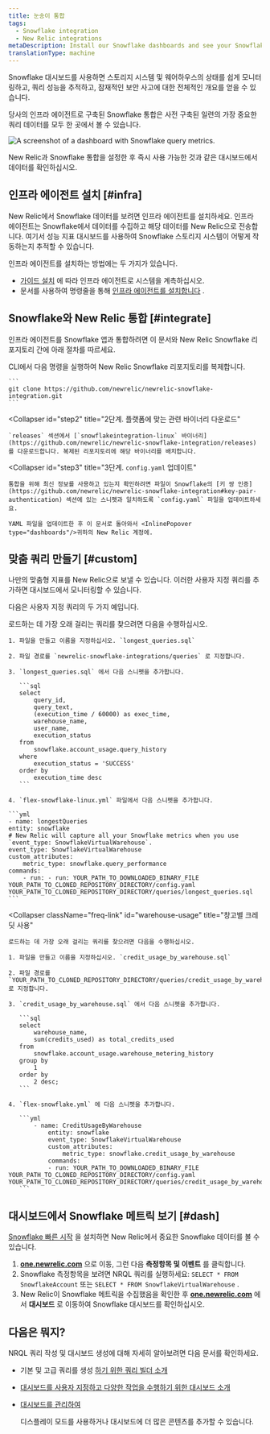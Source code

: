 ```yaml
---
title: 눈송이 통합
tags:
  - Snowflake integration
  - New Relic integrations
metaDescription: Install our Snowflake dashboards and see your Snowflake data in New Relic.
translationType: machine
---
```



Snowflake 대시보드를 사용하면 스토리지 시스템 및 웨어하우스의 상태를 쉽게 모니터링하고, 쿼리 성능을 추적하고, 잠재적인 보안 사고에 대한 전체적인 개요를 얻을 수 있습니다.

당사의 인프라 에이전트로 구축된 Snowflake 통합은 사전 구축된 일련의 <InlinePopover type="dashboards"/>가장 중요한 쿼리 데이터를 모두 한 곳에서 볼 수 있습니다.

<img
  src={infrastructureSnowflakeDashboard}
  title="Snowflake dashboard"
  alt="A screenshot of a dashboard with Snowflake query metrics."
/>

<figcaption>
  New Relic과 Snowflake 통합을 설정한 후 즉시 사용 가능한 것과 같은 대시보드에서 데이터를 확인하십시오.
</figcaption>

## 인프라 에이전트 설치 [#infra]

New Relic에서 Snowflake 데이터를 보려면 인프라 에이전트를 설치하세요. 인프라 에이전트는 Snowflake에서 데이터를 수집하고 해당 데이터를 New Relic으로 전송합니다. 여기서 성능 지표 대시보드를 사용하여 Snowflake 스토리지 시스템이 어떻게 작동하는지 추적할 수 있습니다.

인프라 에이전트를 설치하는 방법에는 두 가지가 있습니다.

* [가이드 설치](https://one.newrelic.com/marketplace?state=8f14e646-461e-b010-4675-3a0658bb3d20) 에 따라 인프라 에이전트로 시스템을 계측하십시오.
* 문서를 사용하여 명령줄을 통해 [인프라 에이전트를 설치합니다](/docs/infrastructure/install-infrastructure-agent/linux-installation/install-infrastructure-monitoring-agent-linux) .

## Snowflake와 New Relic 통합 [#integrate]

인프라 에이전트를 Snowflake 앱과 통합하려면 이 문서와 New Relic Snowflake 리포지토리 간에 아래 절차를 따르세요.

<CollapserGroup>
  <Collapser
    id="step1"
    title="1단계. Snowflake 리포지토리 복제"
  >
    CLI에서 다음 명령을 실행하여 New Relic Snowflake 리포지토리를 복제합니다.

    ```
    git clone https://github.com/newrelic/newrelic-snowflake-integration.git
    ```
  </Collapser>

  <Collapser
    id="step2"
    title="2단계. 플랫폼에 맞는 관련 바이너리 다운로드"
  >
    `releases` 섹션에서 [`snowflakeintegration-linux` 바이너리](https://github.com/newrelic/newrelic-snowflake-integration/releases) 를 다운로드합니다. 복제된 리포지토리에 해당 바이너리를 배치합니다.  

  </Collapser>

  <Collapser
    id="step3"
    title="3단계. `config.yaml` 업데이트"
  >
    통합을 위해 최신 정보를 사용하고 있는지 확인하려면 파일이 Snowflake의 [키 쌍 인증](https://github.com/newrelic/newrelic-snowflake-integration#key-pair-authentication) 섹션에 있는 스니펫과 일치하도록 `config.yaml` 파일을 업데이트하세요.

    YAML 파일을 업데이트한 후 이 문서로 돌아와서 <InlinePopover type="dashboards"/>귀하의 New Relic 계정에.
  </Collapser>
</CollapserGroup>

## 맞춤 쿼리 만들기 [#custom]

나만의 맞춤형 지표를 New Relic으로 보낼 수 있습니다. 이러한 사용자 지정 쿼리를 추가하면 대시보드에서 모니터링할 수 있습니다.

다음은 사용자 지정 쿼리의 두 가지 예입니다.

<CollapserGroup>
  <Collapser
    className="freq-link"
    id="longest"
    title="가장 긴 쿼리"
  >
    로드하는 데 가장 오래 걸리는 쿼리를 찾으려면 다음을 수행하십시오.

    1. 파일을 만들고 이름을 지정하십시오. `longest_queries.sql`

    2. 파일 경로를 `newrelic-snowflake-integrations/queries` 로 지정합니다.

    3. `longest_queries.sql` 에서 다음 스니펫을 추가합니다.

       ```sql
       select 
           query_id, 
           query_text,
           (execution_time / 60000) as exec_time,
           warehouse_name,
           user_name,
           execution_status
       from 
           snowflake.account_usage.query_history 
       where 
           execution_status = 'SUCCESS' 
       order by 
           execution_time desc
       ```

    4. `flex-snowflake-linux.yml` 파일에서 다음 스니펫을 추가합니다.

    ```yml
    - name: longestQueries
    entity: snowflake
    # New Relic will capture all your Snowflake metrics when you use `event_type: SnowflakeVirtualWarehouse`. 
    event_type: SnowflakeVirtualWarehouse
    custom_attributes:
        metric_type: snowflake.query_performance
    commands: 
        - run: - run: YOUR_PATH_TO_DOWNLOADED_BINARY_FILE YOUR_PATH_TO_CLONED_REPOSITORY_DIRECTORY/config.yaml YOUR_PATH_TO_CLONED_REPOSITORY_DIRECTORY/queries/longest_queries.sql
    ```
  </Collapser>

  <Collapser
    className="freq-link"
    id="warehouse-usage"
    title="창고별 크레딧 사용"
  >
    로드하는 데 가장 오래 걸리는 쿼리를 찾으려면 다음을 수행하십시오.

    1. 파일을 만들고 이름을 지정하십시오. `credit_usage_by_warehouse.sql`

    2. 파일 경로를 `YOUR_PATH_TO_CLONED_REPOSITORY_DIRECTORY/queries/credit_usage_by_warehouse.sql` 로 지정합니다.

    3. `credit_usage_by_warehouse.sql` 에서 다음 스니펫을 추가합니다.

       ```sql
       select 
           warehouse_name, 
           sum(credits_used) as total_credits_used 
       from 
           snowflake.account_usage.warehouse_metering_history 
       group by 
           1 
       order by 
           2 desc;
       ```

    4. `flex-snowflake.yml` 에 다음 스니펫을 추가합니다.

       ```yml
           - name: CreditUsageByWarehouse
               entity: snowflake
               event_type: SnowflakeVirtualWarehouse
               custom_attributes:
                   metric_type: snowflake.credit_usage_by_warehouse
               commands: 
               - run: YOUR_PATH_TO_DOWNLOADED_BINARY_FILE YOUR_PATH_TO_CLONED_REPOSITORY_DIRECTORY/config.yaml YOUR_PATH_TO_CLONED_REPOSITORY_DIRECTORY/queries/credit_usage_by_warehouse.sql
       ```
  </Collapser>
</CollapserGroup>

## 대시보드에서 Snowflake 메트릭 보기 [#dash]

[Snowflake 빠른 시작](https://newrelic.com/instant-observability/snowflake) 을 설치하면 New Relic에서 중요한 Snowflake 데이터를 볼 수 있습니다.

1. **[one.newrelic.com](https://one.newrelic.com/all-capabilities)** 으로 이동, 그런 다음 **측정항목 및 이벤트** 를 클릭합니다.
2. Snowflake 측정항목을 보려면 NRQL 쿼리를 실행하세요: `SELECT * FROM SnowflakeAccount` 또는 `SELECT * FROM SnowflakeVirtualWarehouse` .
3. New Relic이 Snowflake 메트릭을 수집했음을 확인한 후 **[one.newrelic.com](https://one.newrelic.com/all-capabilities)** 에서 **대시보드** 로 이동하여 Snowflake 대시보드를 확인하십시오.

## 다음은 뭐지?

NRQL 쿼리 작성 및 대시보드 생성에 대해 자세히 알아보려면 다음 문서를 확인하세요.

* 기본 및 고급 쿼리를 생성 [하기 위한 쿼리 빌더 소개](/docs/query-your-data/explore-query-data/query-builder/introduction-query-builder)

* [대시보드를 사용자 지정하고 다양한 작업을 수행하기 위한 대시보드 소개](/docs/query-your-data/explore-query-data/dashboards/introduction-dashboards)

* [대시보드를 관리하여](/docs/query-your-data/explore-query-data/dashboards/manage-your-dashboard)

  <InlinePopover type="dashboards"/>

  디스플레이 모드를 사용하거나 대시보드에 더 많은 콘텐츠를 추가할 수 있습니다.